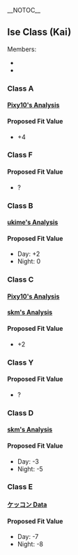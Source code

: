 __NOTOC__
==Ise Class (Kai)==
Members:
* {{ShipLink|Ise Kai}}
* {{ShipLink|Hyuuga Kai}}

{{Clear}}
===Class A===
====[http://goo.gl/K7CFDH Pixy10's Analysis]====
{{FitData
|date = 09-03-2016
|ship = Ise Kai
|lvl = 99
|equip = 2x P35.6cm
|morale = Red
|acc = 4
|luck = 30
|target = Destroyer Ha-Class
|CL0 = 225
|CL1 = 230
|CL2 = 46
|hit = 55.09%
|interval = 2.22%
|calculated = 45.17%
|difference = 9.92%
|note = Data suggests a fit value of +7, which is nowhere near +4. The sample size is small though and +4 still barely fits within the CI.
}}

{{Clear}}
====Proposed Fit Value====
* +4

{{Clear}}
===Class F===

{{Clear}}
====Proposed Fit Value====
* ?

{{Clear}}
===Class B===
====[https://goo.gl/clvv2K ukime's Analysis]====
{{FitData
|date = 11-02-2016
|ship = Ise Kai
|lvl = 99
|equip = 2x 381mm/50K
|morale = Red
|acc = (-2)
|luck = 30
|target = Destroyer Ha-Class
|CL0 = 273
|CL1 = 179
|CL2 = 47
|hit = 45.29%
|calculated = 42.17%
|difference = 3.12%
|note = Data supports a fit bonus of +2.
}}

{{Clear}}
====Proposed Fit Value====
*Day: +2
*Night: 0

{{Clear}}
===Class C===
====[http://goo.gl/Nbez4o Pixy10's Analysis]====
{{FitData
|date = 28-02-2016
|ship = Ise Kai
|lvl = 99
|equip = 2x P41cm
|morale = Red
|acc = 4
|luck = 30
|target = Destroyer Ha-Class
|CL0 = 271
|CL1 = 194
|CL2 = 42
|hit = 46.55%
|interval = 2.22%
|calculated = 45.17%
|difference = 1.38%
|note = While +2 is not impossible due to the CI, the small sample size makes it kind of inaccurate.
}}

{{Clear}}
====[https://t.co/BoYBk7XbYX skm's Analysis]====
{{FitData
|date = 05-02-2016
|ship = Ise Kai
|lvl = 99
|equip = 2x 41cm
|morale = Red
|acc = 0
|luck = 30
|target = Destroyer Ha-Class
|CL0 = 500
|CL1 = 223
|CL2 = 0
|hit = 44.60%
|interval = 2.22%
|calculated = 43.17%
|difference = 1.43%
|note = While the sample size is bigger, the conclusion is still vague. For all we know, it might be neutral or +2. Assuming +2 for now.
}}

{{Clear}}
====Proposed Fit Value====
* +2

{{Clear}}
===Class Y===

{{Clear}}
====Proposed Fit Value====
* ?

{{Clear}}
===Class D===
====[https://t.co/BoYBk7XbYX skm's Analysis]====
{{FitData
|date = 05-02-2016
|ship = Ise Kai
|lvl = 99
|equip = 2x P46cm
|morale = Red
|acc = 2
|luck = 30
|target = Destroyer Ha-Class
|CL0 = 307
|CL1 = 193
|CL2 = 0
|hit = 38.60%
|interval = 2.18%
|calculated = 44.17%
|difference = (-5.57%)
|note = Test shifts more to -4, but if we take into account of the CI, -3 is still possible. Assuming -3 until there is more data to prove otherwise.
}}
{{FitData
|date = 05-02-2016
|ship = Ise Kai
|lvl = 99
|equip = 1x P46cm, 1x 381mm/50K
|morale = Red
|acc = 0
|luck = 30
|target = Destroyer Ha-Class
|CL0 = 594
|CL1 = 310
|CL2 = 96
|hit = 40.60%
|calculated = 43.17%
|difference = (-2.57%)
|note = -4 has become more likely if we assume that 381mm/50K gives +2, but -3 still remains inside the CI.
}}

{{Clear}}
====Proposed Fit Value====
* Day: -3
* Night: -5

{{Clear}}
===Class E===
====[https://docs.google.com/spreadsheets/d/1Szmwx4W-tZDQJPZMNlTidNxP1Y9mx5EI89hfSiQZnTo/edit?pref=2&pli=1#gid=1825485109 ケッコン Data]====
{{FitData
|date = 16-02-2016
|ship = Ise Kai
|lvl = 102
|equip = 4x 46cm
|morale = Red
|acc = 0
|luck = 34
|target = Light Cruiser Ho-Class
|CL0 = 323
|CL1 = 179
|CL2 = 0
|hit = 35.66%
|interval = 2.14%
|calculated = 44.75%
|difference = (-9.09%)
|note = Kekkon data seems to support the penalty to be -7.
}}

{{Clear}}
====Proposed Fit Value====
* Day: -7
* Night: -8

{{Clear}}